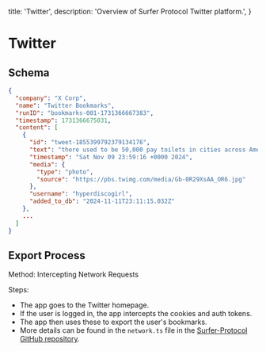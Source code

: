   title: 'Twitter',
  description:
    'Overview of Surfer Protocol Twitter platform.',
}


# Twitter

<EditPage filepath="desktop/platforms/twitter/page.mdx" />

## Schema

```json
{
  "company": "X Corp",
  "name": "Twitter Bookmarks",
  "runID": "bookmarks-001-1731366667383",
  "timestamp": 1731366675031,
  "content": [
    {
      "id": "tweet-1855399792379134176",
      "text": "there used to be 50,000 pay toilets in cities across America until a group of college students in 1970 decided it wasn't fair to have to pay for a natural bodily function and successfully lobbied to get them banned in 12 states and now you can't find public toilets fuckin https://t.co/YE0voWYl7d",
      "timestamp": "Sat Nov 09 23:59:16 +0000 2024",
      "media": {
        "type": "photo",
        "source": "https://pbs.twimg.com/media/Gb-0R29XsAA_OR6.jpg"
      },
      "username": "hyperdiscogirl",
      "added_to_db": "2024-11-11T23:11:15.032Z"
    },
    ...
  ]
}
```
 
## Export Process

Method: Intercepting Network Requests

Steps:
- The app goes to the Twitter homepage.
- If the user is logged in, the app intercepts the cookies and auth tokens.
- The app then uses these to export the user's bookmarks.
- More details can be found in the `network.ts` file in the [Surfer-Protocol GitHub repository](https://github.com/surfer-org/Surfer-Protocol/blob/main/desktop/src/main/utils/network.ts).